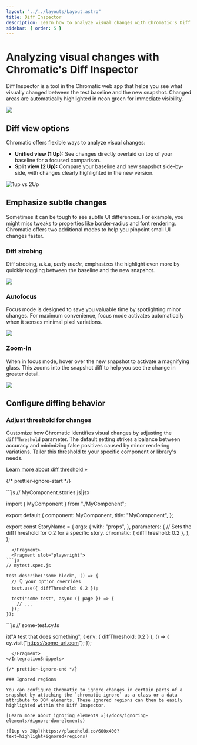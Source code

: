 ```yaml
---
layout: "../../layouts/Layout.astro"
title: Diff Inspector
description: Learn how to analyze visual changes with Chromatic's Diff Inspector
sidebar: { order: 5 }
---
```



# Analyzing visual changes with Chromatic's Diff Inspector

Diff Inspector is a tool in the Chromatic web app that helps you see what visually changed between the test baseline and the new snapshot. Changed areas are automatically highlighted in neon green for immediate visibility.

![](https://chromaticblog.ghost.io/content/images/downloaded_images/Diff-Detector-2-0/1-dB-pr5dfHUiQ76KtwoJlSA.png)

## Diff view options

Chromatic offers flexible ways to analyze visual changes:

- **Unified view (1 Up):** See changes directly overlaid on top of your baseline for a focused comparison.
- **Split view (2 Up):** Compare your baseline and new snapshot side-by-side, with changes clearly highlighted in the new version.

![1up vs 2Up](https://placehold.co/600x400?text=1up+vs+2up)

## Emphasize subtle changes

Sometimes it can be tough to see subtle UI differences. For example, you might miss tweaks to properties like border-radius and font rendering. Chromatic offers two additional modes to help you pinpoint small UI changes faster.

### Diff strobing

Diff strobing, a.k.a, _party mode_, emphasizes the highlight even more by quickly toggling between the baseline and the new snapshot.

![](https://chromaticblog.ghost.io/content/images/downloaded_images/Diff-Detector-2-0/1-CrOUFtW8-sndKXSKSS0eug.gif)

### Autofocus

Focus mode is designed to save you valuable time by spotlighting minor changes. For maximum convenience, focus mode activates automatically when it senses minimal pixel variations.

![](https://chromaticblog.ghost.io/content/images/2020/10/autofocus-toggle.gif)

### Zoom-in

When in focus mode, hover over the new snapshot to activate a magnifying glass. This zooms into the snapshot diff to help you see the change in greater detail.

![](https://chromaticblog.ghost.io/content/images/2020/10/autofocus-magnify.gif)

## Configure diffing behavior

### Adjust threshold for changes

Customize how Chromatic identifies visual changes by adjusting the `diffThreshold` parameter. The default setting strikes a balance between accuracy and minimizing false positives caused by minor rendering variations. Tailor this threshold to your specific component or library's needs.

[Learn more about diff threshold »](/docs/threshold)

{/* prettier-ignore-start */}

<IntegrationSnippets>
  <Fragment slot="storybook">
```js
// MyComponent.stories.js|jsx

import { MyComponent } from "./MyComponent";

export default {
  component: MyComponent,
  title: "MyComponent",
};

export const StoryName = {
  args: {
    with: "props",
  },
  parameters: {
    // Sets the diffThreshold for 0.2 for a specific story.
    chromatic: { diffThreshold: 0.2 },
  },
};
```
  </Fragment>
  <Fragment slot="playwright">
```js
// mytest.spec.js

test.describe("some block", () => {
  // 👇 your option overrides
  test.use({ diffThreshold: 0.2 });

  test("some test", async ({ page }) => {
    // ...
  });
});
```
  </Fragment>
  <Fragment slot="cypress">
```js
// some-test.cy.ts

it("A test that does something", {
  env: { diffThreshold: 0.2 }
}, () => {
  cy.visit("https://some-url.com");
});
```
  </Fragment>
</IntegrationSnippets>

{/* prettier-ignore-end */}

### Ignored regions

You can configure Chromatic to ignore changes in certain parts of a snapshot by attaching the `chromatic-ignore` as a class or a data attribute to DOM elements. These ignored regions can then be easily highlighted within the Diff Inspector.

[Learn more about ignoring elements »](/docs/ignoring-elements/#ignore-dom-elements)

![1up vs 2Up](https://placehold.co/600x400?text=highlight+ignored+regions)
